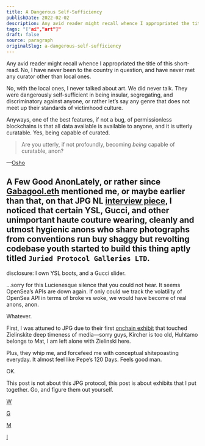 ```yaml
---
title: A Dangerous Self-Sufficiency
publishDate: 2022-02-02
description: Any avid reader might recall whence I appropriated the title of this short-read. No, I have never been to the country in question, and have never met......
tags: "["ai","art"]"
draft: false
source: paragraph
originalSlug: a-dangerous-self-sufficiency
---
```


Any avid reader might recall whence I appropriated the title of this short-read. No, I have never been to the country in question, and have never met any curator other than local ones.

No, with the local ones, I never talked about art. We did never talk. They were dangerously self-sufficient in being insular, segregating, and discriminatory against anyone, or rather let’s say any genre that does not meet up their standards of victimhood culture.

Anyways, one of the best features, if not a bug, of permissionless blockchains is that all data available is available to anyone, and it is utterly curatable. Yes, being capable of curated.

> Are you utterly, if not profoundly, becoming *being* capable of curatable, anon?

—[Osho](https://ipfs.io/ipfs/QmVJqbPSXUxhC6FhsQcfLQhNAopFCjd9EiESroTyuhudGK?filename=79d.jpg)

## A Few Good AnonLately, or rather since [Gabagool.eth](https://twitter.com/gabagooldoteth) mentioned me, or maybe earlier than that, on that JPG NL [interview piece](https://jpg100.substack.com/p/come-one-come-all-anons-this-is-the), I noticed that certain YSL, Gucci, and other unimportant haute couture wearing, cleanly and utmost hygienic anons who share photographs from conventions run buy shaggy but revolting codebase youth started to build this thing aptly titled `Juried Protocol Galleries LTD`.

disclosure: I own YSL boots, and a Gucci slider.

…sorry for this Lucienesque silence that you could not hear. It seems OpenSea’s APIs are down again. If only could we track the volatility of OpenSea API in terms of broke vs woke, we would have become of real anons, anon.

Whatever.

First, I was attuned to JPG due to their first [onchain exhibit](https://jpg.space/0x421a7bfd68c4ac8bd6a237b9539627758c853469/Deep-Time) that touched Zielinskite deep timeness of media—sorry guys, Kircher is too old, Huhtamo belongs to Mat, I am left alone with Zielinski here.

Plus, they whip me, and forcefeed me with conceptual shitepoasting everyday. It almost feel like Pepe’s 120 Days. Feels good man.

OK.

This post is not about this JPG protocol, this post is about exhibits that I put together. Go, and figure them out yourself.

[W](https://jpg.space/0x36de990133d36d7e3df9a820aa3ede5a2320de71/House-of-Based-Hype)

[G](https://jpg.space/0x36de990133d36d7e3df9a820aa3ede5a2320de71/SELFIES)

[M](https://jpg.space/0x36de990133d36d7e3df9a820aa3ede5a2320de71/S%C3%BCperconceptual-I)

[I](https://jpg.space/0x36de990133d36d7e3df9a820aa3ede5a2320de71/Per-Block-Time-of-Existence)